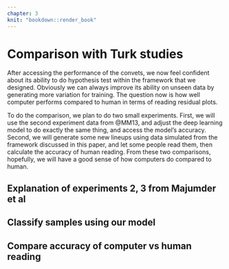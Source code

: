 ```yaml
---
chapter: 3
knit: "bookdown::render_book"
---
```



# Comparison with Turk studies

After accessing the performance of the convets, we now feel confident about its ability to do hypothesis test within the framework that we designed. Obviously we can always improve its ability on unseen data by generating more variation for training. The question now is how well computer performs compared to human in terms of reading residual plots.

To do the comparison, we plan to do two small experiments. First, we will use the second experiment data from @MM13, and adjust the deep learning model to do exactly the same thing, and access the model's accuracy. Second, we will generate some new lineups using data simulated from the framework discussed in this paper, and let some people read them, then calculate the accuracy of human reading. From these two comparisons, hopefully, we will have a good sense of how computers do compared to human.

## Explanation of experiments 2, 3 from Majumder et al



## Classify samples using our model



## Compare accuracy of computer vs human reading





























